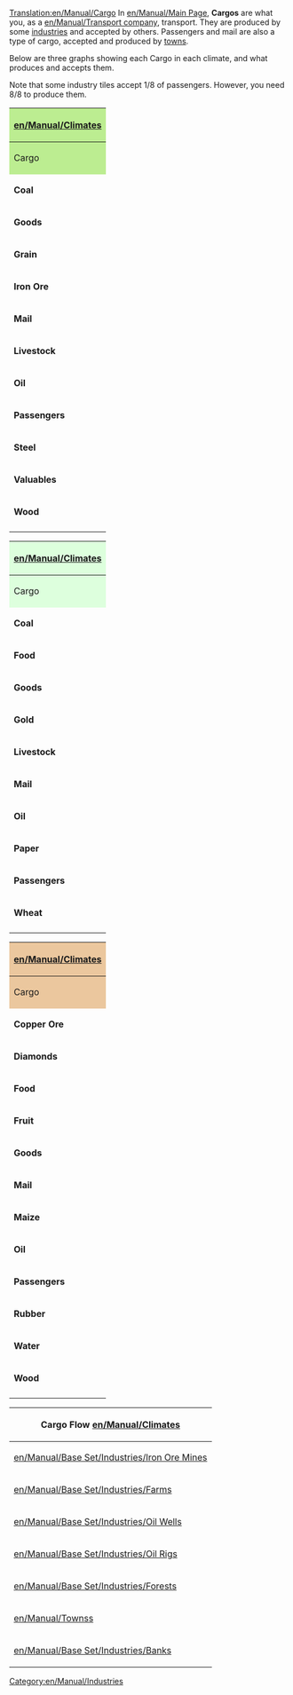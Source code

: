 [[Translation:en/Manual/Cargo]]
In [[en/Manual/Main Page]], '''Cargos''' are what you, as a [[en/Manual/Transport company]], transport. They are produced by some [[en/Manual/Industries|industries]] and accepted by others. Passengers and mail are also a type of cargo, accepted and produced by [[en/Manual/Towns|towns]].

Below are three graphs showing each Cargo in each climate, and what produces and accepts them.

Note that some industry tiles accept 1/8 of passengers. However, you need 8/8 to produce them.

{| align="center" style="width: 100%; font-size: 90%;" cellpadding="2" border="3"
!style="background:#BCED91;" colspan="3" |'''[[en/Manual/Climates]]'''
|-
!style="background:#BCED91;" |Cargo
!style="background:#BCED91;" |Produced By
!style="background:#BCED91;" |Accepted By
|-
|'''Coal'''
|[[en/Manual/Base Set/Industries/Coal Mine|Coal Mines]]
|[[en/Manual/Base Set/Industries/Power Station|Power Stations]]
|-
|'''Goods'''
|[[en/Manual/Base Set/Industries/Factory|Factories]]
|[[en/Manual/Towns]]
|-
|'''Grain'''
|[[en/Manual/Base Set/Industries/Farm|Farms]]
|[[en/Manual/Base Set/Industries/Factory|Factories]]
|-
|'''Iron Ore'''
|[[en/Manual/Base Set/Industries/Iron Ore Mine|Iron Ore Mines]]
|[[en/Manual/Base Set/Industries/Steel Mill|Steel Mills]]
|-
|'''Mail'''
|[[en/Manual/Towns]]
|[[en/Manual/Towns]]
|-
|'''Livestock'''
|[[en/Manual/Base Set/Industries/Farm|Farms]]
|[[en/Manual/Base Set/Industries/Factory|Factories]]
|-
|'''Oil'''
|[[en/Manual/Base Set/Industries/Oil Wells]],[[en/Manual/Base Set/Industries/Oil Rig|Oil Rigs]]
|[[en/Manual/Base Set/Industries/Oil Refinery|Oil Refineries]]
|-
|'''Passengers'''
|[[en/Manual/Towns]], [[en/Manual/Base Set/Industries/Oil Rig|Oil Rigs]]
|[[en/Manual/Towns]]
|-
|'''Steel'''
|[[en/Manual/Base Set/Industries/Steel Mill|Steel Mills]]
|[[en/Manual/Base Set/Industries/Factory|Factories]]
|-
|'''Valuables'''
|[[en/Manual/Base Set/Industries/Bank|Banks]]
|[[en/Manual/Base Set/Industries/Bank|Banks]]
|-
|'''Wood'''
|[[en/Manual/Base Set/Industries/Forest|Forests]]
|[[en/Manual/Base Set/Industries/Sawmill|Sawmills]]
|-
|}

{| align="center" style="width: 100%; font-size: 90%;" cellpadding="2" border="3"
!style="background:#ddffdd;" colspan="3" |'''[[en/Manual/Climates]]'''
|-
!style="background:#ddffdd;" |Cargo
!style="background:#ddffdd;" |Produced By
!style="background:#ddffdd;" |Accepted By
|-
|'''Coal'''
|[[en/Manual/Base Set/Industries/Coal Mine|Coal Mines]]
|[[en/Manual/Base Set/Industries/Power Station|Power Stations]]
|-
|'''Food'''
|[[en/Manual/Base Set/Industries/Food Processing Plant|Food Processing Plants]]
|[[en/Manual/Towns]]
|-
|'''Goods'''
|[[en/Manual/Base Set/Industries/Printing Works]]
|[[en/Manual/Towns]]
|-
|'''Gold'''
|[[en/Manual/Base Set/Industries/Gold Mine|Gold Mines]]
|[[en/Manual/Base Set/Industries/Bank|Banks]]
|-
|'''Livestock'''
|[[en/Manual/Base Set/Industries/Farm|Farms]]
|[[en/Manual/Base Set/Industries/Food Processing Plant|Food Processing Plants]]
|-
|'''Mail'''
|[[en/Manual/Towns]]
|[[en/Manual/Towns]]
|-
|'''Oil'''
|[[en/Manual/Base Set/Industries/Oil Wells]]
|[[en/Manual/Base Set/Industries/Oil Refinery|Oil Refineries]]
|-
|'''Paper'''
|[[en/Manual/Base Set/Industries/Paper Mill|Paper Mills]]
|[[en/Manual/Base Set/Industries/Printing Works]]
|-
|'''Passengers'''
|[[en/Manual/Towns]]
|[[en/Manual/Towns]]
|-
|'''Wheat'''
|[[en/Manual/Base Set/Industries/Farm|Farms]]
|[[en/Manual/Base Set/Industries/Food Processing Plant|Food Processing Plants]]
|-
|}

{| align="center" style="width: 100%; font-size: 90%;" cellpadding="2" border="3"
!style="background:#EBC79E;" colspan="3" |'''[[en/Manual/Climates]]'''
|-
!style="background:#EBC79E;" |Cargo
!style="background:#EBC79E;" |Produced By
!style="background:#EBC79E;" |Accepted By
|-
|'''Copper Ore'''
|[[en/Manual/Base Set/Industries/Copper Ore Mine|Copper Ore Mines]]
|[[en/Manual/Base Set/Industries/Factory|Factories]]
|-
|'''Diamonds'''
|[[en/Manual/Base Set/Industries/Diamond Mine|Diamond Mines]]
|[[en/Manual/Base Set/Industries/Bank|Banks]]
|-
|'''Food'''
|[[en/Manual/Base Set/Industries/Food Processing Plant|Food Processing Plants]]
|[[en/Manual/Towns]]
|-
|'''Fruit'''
|[[en/Manual/Base Set/Industries/Fruit Plantation|Fruit Plantations]]
|[[en/Manual/Base Set/Industries/Food Processing Plant|Food Processing Plants]]
|-
|'''Goods'''
|[[en/Manual/Base Set/Industries/Factory|Factories]]
|[[en/Manual/Towns]]
|-
|'''Mail'''
|[[en/Manual/Towns]]
|[[en/Manual/Towns]]
|-
|'''Maize'''
|[[en/Manual/Base Set/Industries/Farm|Farms]]
|[[en/Manual/Base Set/Industries/Food Processing Plant|Food Processing Plants]]
|-
|'''Oil'''
|[[en/Manual/Base Set/Industries/Oil Wells]]
|[[en/Manual/Base Set/Industries/Oil Refinery|Oil Refineries]]
|-
|'''Passengers'''
|[[en/Manual/Towns]]
|[[en/Manual/Towns]]
|-
|'''Rubber'''
|[[en/Manual/Base Set/Industries/Rubber Plantation|Rubber Plantations]]
|[[en/Manual/Base Set/Industries/Factory|Factories]]
|-
|'''Water'''
|[[en/Manual/Base Set/Industries/Water Supply|Water Supplies]]
|[[en/Manual/Base Set/Industries/Water Tower|Water Towers]]
|-
|'''Wood'''
|[[en/Manual/Base Set/Industries/Lumber Mill|Lumber Mills]]
|[[en/Manual/Base Set/Industries/Factory|Factories]]
|-
|}

{| style="text-align: center; width: 100%; font-size: 90%;" cellpadding="2" border="3"
!colspan="7"| Cargo Flow [[en/Manual/Climates]]
|-
|[[en/Manual/Base Set/Industries/Iron Ore Mine]]s
| -- Iron Ore -->
|[[en/Manual/Base Set/Industries/Steel Mill]]s
| -- Steel -->
|rowspan="3" style="vertical-align: middle"| [[en/Manual/Base Set/Industries/Factory|Factories]]
|rowspan="3" style="vertical-align: middle"| -- Good -->
|rowspan="9" style="vertical-align: middle"| [[en/Manual/Towns]]s
|-
|rowspan="2" style="vertical-align: middle"| [[en/Manual/Base Set/Industries/Farm]]s
|colspan="3"| -- Grain -->
|-
|colspan="3"| -- Livestook -->
|-
|[[en/Manual/Base Set/Industries/Oil Wells]]
| -- Oil -->
|rowspan="2" style="vertical-align: middle"| [[en/Manual/Base Set/Industries/Oil Refinery|Oil Refineries]]
|colspan="3" rowspan="2" style="vertical-align: middle"| -- Good -->
|-
|rowspan="2" style="vertical-align: middle"|[[en/Manual/Base Set/Industries/Oil Rig]]s
| -- Oil -->
|-
|colspan="5"| -- Passenger -->
|-
|[[en/Manual/Base Set/Industries/Forest]]s
| -- Wood -->
|[[en/Manual/Base Set/Industries/Sawmill]]s
|colspan="3"| -- Good -->
|-
|rowspan="2" style="vertical-align: middle"| [[en/Manual/Towns]]s
|colspan="5"| -- Passenger -->
|-
|colspan="5"| -- Mail -->
|-
|[[en/Manual/Base Set/Industries/Bank]]s
|colspan="5"| -- Valuables -->
|[[en/Manual/Base Set/Industries/Bank]]s
|}

[[Category:en/Manual/Industries]]